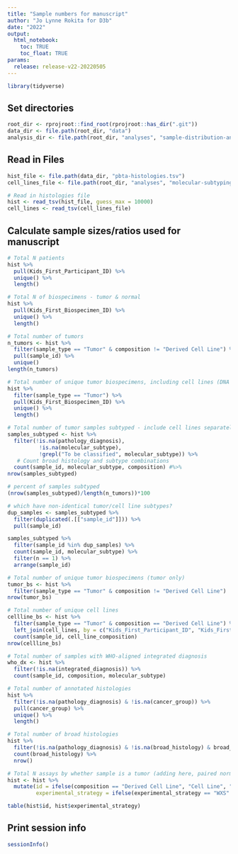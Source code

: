 ```yaml
---
title: "Sample numbers for manuscript"
author: "Jo Lynne Rokita for D3b"
date: "2022"
output: 
  html_notebook:
    toc: TRUE
    toc_float: TRUE
params:
  release: release-v22-20220505 
---
```


```r
library(tidyverse)
```

## Set directories 
```r
root_dir <- rprojroot::find_root(rprojroot::has_dir(".git"))
data_dir <- file.path(root_dir, "data")
analysis_dir <- file.path(root_dir, "analyses", "sample-distribution-analysis")
```

## Read in Files
```r
hist_file <- file.path(data_dir, "pbta-histologies.tsv")
cell_lines_file <- file.path(root_dir, "analyses", "molecular-subtyping-HGG", "input", "cell-line-composition.tsv")

# Read in histologies file
hist <- read_tsv(hist_file, guess_max = 10000)
cell_lines <- read_tsv(cell_lines_file)
```

## Calculate sample sizes/ratios used for manuscript

```r
# Total N patients
hist %>%
  pull(Kids_First_Participant_ID) %>%
  unique() %>%
  length()

# Total N of biospecimens - tumor & normal
hist %>%
  pull(Kids_First_Biospecimen_ID) %>%
  unique() %>%
  length()

# Total number of tumors
n_tumors <- hist %>%
  filter(sample_type == "Tumor" & composition != "Derived Cell Line") %>%
  pull(sample_id) %>%
  unique()
length(n_tumors)

# Total number of unique tumor biospecimens, including cell lines (DNA or RNA)
hist %>%
  filter(sample_type == "Tumor") %>%
  pull(Kids_First_Biospecimen_ID) %>%
  unique() %>%
  length()

# Total number of tumor samples subtyped - include cell lines separately
samples_subtyped <- hist %>%
  filter(!is.na(pathology_diagnosis), 
          !is.na(molecular_subtype), 
          !grepl("To be classified", molecular_subtype)) %>% 
   # Count broad histology and subtype combinations 
  count(sample_id, molecular_subtype, composition) #%>%
nrow(samples_subtyped)

# percent of samples subtyped
(nrow(samples_subtyped)/length(n_tumors))*100

# which have non-identical tumor/cell line subtypes?
dup_samples <- samples_subtyped %>%
  filter(duplicated(.[["sample_id"]])) %>%
  pull(sample_id)

samples_subtyped %>%
  filter(sample_id %in% dup_samples) %>%
  count(sample_id, molecular_subtype) %>%
  filter(n == 1) %>%
  arrange(sample_id)

# Total number of unique tumor biospecimens (tumor only)
tumor_bs <- hist %>%
  filter(sample_type == "Tumor" & composition != "Derived Cell Line")
nrow(tumor_bs)

# Total number of unique cell lines
cellline_bs <- hist %>%
  filter(sample_type == "Tumor" & composition == "Derived Cell Line") %>%
  left_join(cell_lines, by = c("Kids_First_Participant_ID", "Kids_First_Biospecimen_ID", "sample_id")) %>%
  count(sample_id, cell_line_composition)
nrow(cellline_bs)

# Total number of samples with WHO-aligned integrated diagnosis
who_dx <- hist %>%
  filter(!is.na(integrated_diagnosis)) %>%
  count(sample_id, composition, molecular_subtype) 

# Total number of annotated histologies
hist %>%
  filter(!is.na(pathology_diagnosis) & !is.na(cancer_group)) %>%
  pull(cancer_group) %>%
  unique() %>%
  length()

# Total number of broad histologies
hist %>%
  filter(!is.na(pathology_diagnosis) & !is.na(broad_histology) & broad_histology != "Non-tumor") %>%
  count(broad_histology) %>%
  nrow()

# Total N assays by whether sample is a tumor (adding here, paired normal) or cell line (also adding paired normal)
hist <- hist %>%
  mutate(id = ifelse(composition == "Derived Cell Line", "Cell Line", "Non-Cell Line"),
         experimental_strategy = ifelse(experimental_strategy == "WXS" | experimental_strategy == "Targeted Sequencing", "WXS/Panel", experimental_strategy))

table(hist$id, hist$experimental_strategy)

```

## Print session info
```r
sessionInfo()
```
